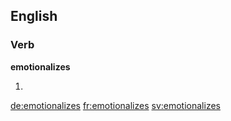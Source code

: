 
==English==

===Verb===
'''emotionalizes'''

# {{en-third-person singular of|emotionalize}}

[[de:emotionalizes]]
[[fr:emotionalizes]]
[[sv:emotionalizes]]